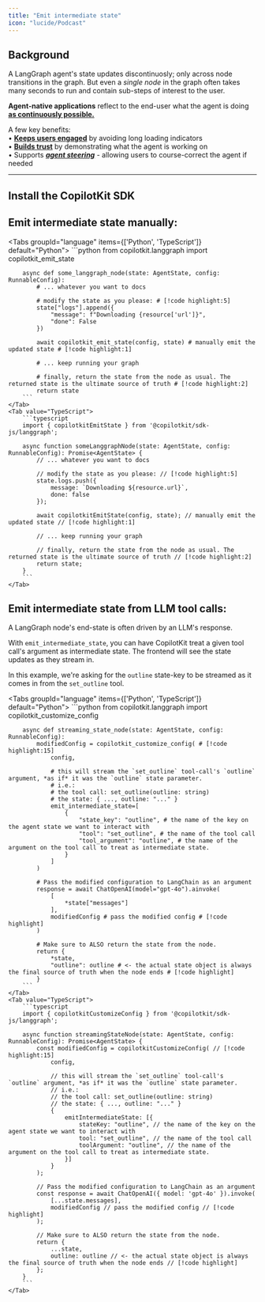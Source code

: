 ```yaml
---
title: "Emit intermediate state"
icon: "lucide/Podcast"
---
```


## Background

A LangGraph agent's state updates discontinuosly; only across node transitions in the graph.
But even a _single node_ in the graph often takes many seconds to run and contain sub-steps of interest to the user.

**Agent-native applications** reflect to the end-user what the agent is doing **<u>as continuously possible.</u>**

A few key benefits:<br/>
• **<u>Keeps users engaged</u>** by avoiding long loading indicators<br/>
• **<u>Builds trust</u>** by demonstrating what the agent is working on<br/>
• Supports [**_agent steering_**](/coagents/advanced/agent-steering) - allowing users to course-correct the agent if needed<br/>

---

## Install the CopilotKit SDK
<InstallSDKSnippet components={props.components}/>

## Emit intermediate state manually:

<Tabs groupId="language" items={['Python', 'TypeScript']} default="Python">
    <Tab value="Python">
        ```python
        from copilotkit.langgraph import copilotkit_emit_state

        async def some_langgraph_node(state: AgentState, config: RunnableConfig):
            # ... whatever you want to docs

            # modify the state as you please: # [!code highlight:5]
            state["logs"].append({
                "message": f"Downloading {resource['url']}",
                "done": False
            })

            await copilotkit_emit_state(config, state) # manually emit the updated state # [!code highlight:1]

            # ... keep running your graph

            # finally, return the state from the node as usual. The returned state is the ultimate source of truth # [!code highlight:2]
            return state
        ```
    </Tab>
    <Tab value="TypeScript">
        ```typescript
        import { copilotkitEmitState } from '@copilotkit/sdk-js/langgraph';

        async function someLanggraphNode(state: AgentState, config: RunnableConfig): Promise<AgentState> {
            // ... whatever you want to docs

            // modify the state as you please: // [!code highlight:5]
            state.logs.push({
                message: `Downloading ${resource.url}`,
                done: false
            });

            await copilotkitEmitState(config, state); // manually emit the updated state // [!code highlight:1]

            // ... keep running your graph

            // finally, return the state from the node as usual. The returned state is the ultimate source of truth // [!code highlight:2]
            return state;
        }
        ```
    </Tab>
</Tabs>


## Emit intermediate state from LLM tool calls:

A LangGraph node's end-state is often driven by an LLM's response.

With `emit_intermediate_state`, you can have CopilotKit treat a given tool call's argument as intermediate state.
The frontend will see the state updates as they stream in.

In this example, we're asking for the `outline` state-key to be streamed as it comes in from the `set_outline` tool.

<Tabs groupId="language" items={['Python', 'TypeScript']} default="Python">
    <Tab value="Python">
        ```python
        from copilotkit.langgraph import copilotkit_customize_config

        async def streaming_state_node(state: AgentState, config: RunnableConfig):
            modifiedConfig = copilotkit_customize_config( # [!code highlight:15]
                config,

                # this will stream the `set_outline` tool-call's `outline` argument, *as if* it was the `outline` state parameter.
                # i.e.:
                # the tool call: set_outline(outline: string)
                # the state: { ..., outline: "..." }
                emit_intermediate_state=[
                    {
                        "state_key": "outline", # the name of the key on the agent state we want to interact with
                        "tool": "set_outline", # the name of the tool call
                        "tool_argument": "outline", # the name of the argument on the tool call to treat as intermediate state.
                    }
                ]
            )

            # Pass the modified configuration to LangChain as an argument
            response = await ChatOpenAI(model="gpt-4o").ainvoke(
                [
                    *state["messages"]
                ],
                modifiedConfig # pass the modified config # [!code highlight]
            )

            # Make sure to ALSO return the state from the node.
            return {
                *state,
                "outline": outline # <- the actual state object is always the final source of truth when the node ends # [!code highlight]
            }
        ```
    </Tab>
    <Tab value="TypeScript">
        ```typescript
        import { copilotkitCustomizeConfig } from '@copilotkit/sdk-js/langgraph';

        async function streamingStateNode(state: AgentState, config: RunnableConfig): Promise<AgentState> {
            const modifiedConfig = copilotkitCustomizeConfig( // [!code highlight:15]
                config,

                // this will stream the `set_outline` tool-call's `outline` argument, *as if* it was the `outline` state parameter.
                // i.e.:
                // the tool call: set_outline(outline: string)
                // the state: { ..., outline: "..." }
                {
                    emitIntermediateState: [{
                        stateKey: "outline", // the name of the key on the agent state we want to interact with
                        tool: "set_outline", // the name of the tool call
                        toolArgument: "outline", // the name of the argument on the tool call to treat as intermediate state.
                    }]
                }
            );

            // Pass the modified configuration to LangChain as an argument
            const response = await ChatOpenAI({ model: 'gpt-4o' }).invoke(
                [...state.messages],
                modifiedConfig // pass the modified config // [!code highlight]
            );

            // Make sure to ALSO return the state from the node.
            return {
                ...state,
                outline: outline // <- the actual state object is always the final source of truth when the node ends // [!code highlight]
            };
        }
        ```
    </Tab>
</Tabs>


<CoAgentsEnterpriseCTA />
